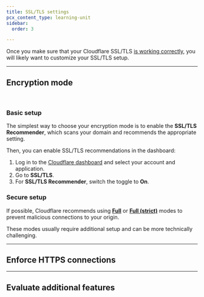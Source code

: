 ```yaml
---
title: SSL/TLS settings
pcx_content_type: learning-unit
sidebar:
  order: 3

---
```



Once you make sure that your Cloudflare SSL/TLS [is working correctly](/learning-paths/get-started-free/onboarding/check-ssl/), you will likely want to customize your SSL/TLS setup.

***

## Encryption mode

<Render file="encryption-mode-definition" product="ssl" /> <br/>

### Basic setup

The simplest way to choose your encryption mode is to enable the **SSL/TLS Recommender**, which scans your domain and recommends the appropriate setting.

<Render file="ssl-recommender-prereqs" product="ssl" />

Then, you can enable SSL/TLS recommendations in the dashboard:

1. Log in to the [Cloudflare dashboard](https://dash.cloudflare.com) and select your account and application.
2. Go to **SSL/TLS**.
3. For **SSL/TLS Recommender**, switch the toggle to **On**.

<Render file="ssl-recommender-post-setup" product="ssl" />

### Secure setup

If possible, Cloudflare recommends using [**Full**](/ssl/origin-configuration/ssl-modes/full/) or [**Full (strict)**](/ssl/origin-configuration/ssl-modes/full-strict/) modes to prevent malicious connections to your origin.

These modes usually require additional setup and can be more technically challenging.

***

## Enforce HTTPS connections

<Render file="enforce-https-recommendation" product="ssl" />

***

## Evaluate additional features

<Render file="get-started-additional-features" product="ssl" />
